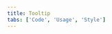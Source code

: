 ```yaml
---
title: Tooltip
tabs: ['Code', 'Usage', 'Style']
---
```


<ComponentCode
    name="Tooltip"
    component="tooltip"
    variation="tooltip"
    hasReactVersion
    hasVueVersion="tooltip--default-interactive-tootlip"
    hasAngularVersion="?path=/story/tooltip--basic"
    codepen="OGNWpy"
    >
</ComponentCode>
<ComponentCode
    name="Icon tooltip"
    component="tooltip"
    variation="tooltip--icon"
    hasReactVersion
    hasVueVersion="tooltip--default-tootlip"
    codepen="LvNxWq"
    >
</ComponentCode>
<ComponentCode
    name="Definition tooltip"
    component="tooltip"
    variation="tooltip--definition"
    hasReactVersion
    hasVueVersion="tooltip--default-definition-tootlip"
    codepen="pByRPr"
    >
</ComponentCode>

<ComponentDocs component="tooltip" />
